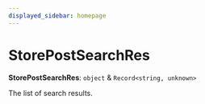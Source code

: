 ```yaml
---
displayed_sidebar: homepage
---
```



# StorePostSearchRes

 **StorePostSearchRes**: `object` & `Record<string, unknown>`

The list of search results.
